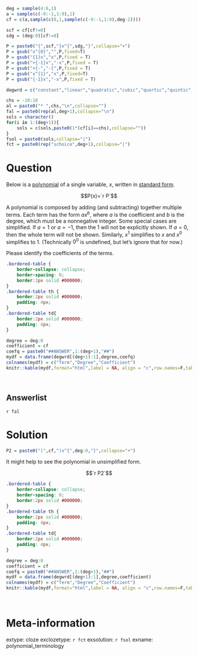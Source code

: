 ```r
deg = sample(4:6,1)
a = sample(c(-9:-1,1:9),1)
cf = c(a,sample(c(0,1,sample(c(-9:-1,1:9),deg-2))))

scf = cf[cf!=0]
sdg = (deg:0)[cf!=0]

P = paste0("{",scf,"}x^{",sdg,"}",collapse="+")
P = gsub("x^{0}","",P,fixed=T)
P = gsub("{1}x","x",P,fixed = T)
P = gsub("+{-1}x","-x",P,fixed = T)
P = gsub("+{-","-{",P,fixed = T)
P = gsub("x^{1}","x",P,fixed=T)
P = gsub("{-1}x","-x",P,fixed = T)

degwrd = c("constant","linear","quadratic","cubic","quartic","quintic","sextic")

chs = -10:10
al = paste0("* ",chs,"\n",collapse="")
fal = paste0(rep(al,deg+1),collapse="\n")
sols = character()
for(i in 1:(deg+1)){
    sols = c(sols,paste0(1*(cf[i]==chs),collapse=""))
}
fsol = paste0(sols,collapse="|")
fct = paste0(rep("schoice",deg+1),collapse="|")

```


Question
========

Below is a [polynomial](https://en.wikipedia.org/wiki/Polynomial) of a single variable, $x$, written in [standard form](https://flexbooks.ck12.org/cbook/ck-12-interactive-algebra-1-for-ccss/section/2.2/related/lesson/polynomials-in-standard-form-bsc-alg/).

$$P(x)=`r P`$$

A polynomial is composed by adding (and subtracting) together multiple terms. Each term has the form $ax^b$, where $a$ is the coefficient and $b$ is the degree, which must be a nonnegative integer. Some special cases are simplified. If $a=1$ or $a=-1$, then the 1 will not be explicitly shown. If $a=0$, then the whole term will not be shown. Similarly, $x^1$ simplifies to $x$ and $x^0$ simplifies to 1. (Technically $0^0$ is undefined, but let's ignore that for now.)


Please identify the coefficients of the terms.

```css
.bordered-table {
    border-collapse: collapse;
    border-spacing: 0;
    border:2px solid #000000;
}
.bordered-table th {
    border:2px solid #000000;
    padding: 4px;
}
.bordered-table td{
    border:2px solid #000000;
    padding: 4px;
}
```

```r
degree = deg:0
coefficient = cf
coefq = paste0("##ANSWER",1:(deg+1),"##")
mydf = data.frame(degwrd[(deg+1):1],degree,coefq)
colnames(mydf) = c("Term","Degree","Coefficient")
knitr::kable(mydf,format="html",label = NA, align = "c",row.names=F,table.attr='class="bordered-table"')
```
\

Answerlist
--------

`r fal`

Solution
========

```r
P2 = paste0("(",cf,")x^{",deg:0,"}",collapse="+")
```

It might help to see the polynomial in unsimplified form.

$$`r P2`$$


```css
.bordered-table {
    border-collapse: collapse;
    border-spacing: 0;
    border:2px solid #000000;
}
.bordered-table th {
    border:2px solid #000000;
    padding: 4px;
}
.bordered-table td{
    border:2px solid #000000;
    padding: 4px;
}
```

```r
degree = deg:0
coefficient = cf
coefq = paste0("##ANSWER",1:(deg+1),"##")
mydf = data.frame(degwrd[(deg+1):1],degree,coefficient)
colnames(mydf) = c("Term","Degree","Coefficient")
knitr::kable(mydf,format="html",label = NA, align = "c",row.names=F,table.attr='class="bordered-table"')
```
\


Meta-information
============
extype: cloze
exclozetype: `r fct`
exsolution: `r fsol`
exname: polynomial_terminology